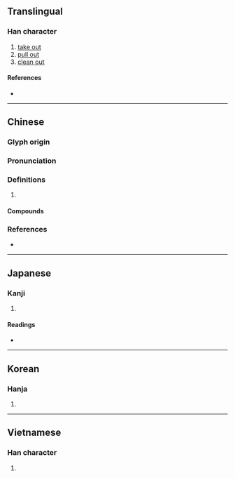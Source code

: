 {{also|搯}}
{{character info/new}}
==Translingual==

===Han character===
{{Han char|rn=64|rad=手|as=08|sn=11|four=57020|canj=QPOU|ids=⿰扌匋}}

# [[take out]]
# [[pull out]]
# [[clean out]]

====References====
* {{Han ref|kx=0437.090|dkj=12251|dj=0786.130|hdz=31902.060|uh=638F|ud=25487|bh=B1C7|bd=45511}}

----

==Chinese==
{{zh-forms}}

===Glyph origin===
{{Han etym}}

===Pronunciation===
{{zh-pron
|m=tāo
|c=tou4,tou1
|h=pfs=
|md=
|mn=qz:tho͘/xm,zz:tho
|w=
|mc=y
|oc=y
|cat=
}}

===Definitions===
{{zh-hanzi}}

# {{rfdef|lang=zh}}

====Compounds====
{{zh-der|掏澄|掏心|掏問|掏摸|掏腰包|掏錢|掏空|掏出|自掏腰包}}

===References===
* {{R:yue:Hanzi}}

----

==Japanese==

===Kanji===
{{ja-kanji|grade=|rs=手08}}

# {{defn|lang=ja|sort=手08}}

====Readings====
* {{ja-readings
|goon=どう
|kanon=とう
|kun=えら-ぶ, す-る}}

----

==Korean==

===Hanja===
{{ko-hanja|hangeul=도|eumhun=|rv=do|mr=to|y=to}}

# {{defn|lang=ko|sort=手08}}

----

==Vietnamese==

===Han character===
{{vi-readings|rs=手08|hanviet=đào}}

# {{defn|lang=vi|sort=手08}}